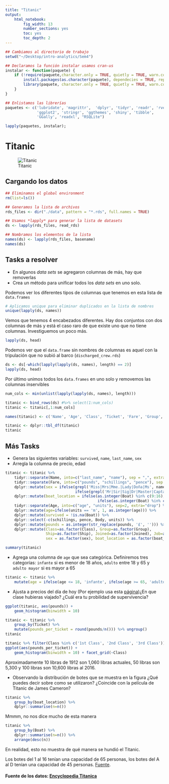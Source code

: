 ```yaml
---
title: "Titanic"
output: 
    html_notebook:
        fig_width: 13
        number_sections: yes
        toc: yes
        toc_depth: 2
---
```


```r
## Cambiamos al directorio de trabajo
setwd("~/Desktop/intro-analytics/Sem4")

## Declaramos la función instalar usamos cran-us
instalar <- function(paquete) {
    if (!require(paquete,character.only = TRUE, quietly = TRUE, warn.conflicts = FALSE)) {
        install.packages(as.character(paquete), dependecies = TRUE, repos = "http://cran.us.r-project.org")
        library(paquete, character.only = TRUE, quietly = TRUE, warn.conflicts = FALSE)
    }
}

## Enlistamos las librerías
paquetes <- c('lubridate', 'magrittr',  'dplyr', 'tidyr', 'readr', 'rvest', 
              'ggplot2', 'stringr', 'ggthemes', 'shiny', 'tibble',
              'GGally', 'readxl', "RSQLite")

lapply(paquetes, instalar);
```


# Titanic

![Titanic](figs/titanic.png)

## Cargando los datos

```r
## Eliminamos el global environment
rm(list=ls())

## Generamos la lista de archivos
rds_files <- dir("./data", pattern = "*.rds", full.names = TRUE)

## Usamos *lapply* para generar la lista de datasets
ds <- lapply(rds_files, read_rds)

## Nombramos los elementos de la lista
names(ds) <- lapply(rds_files, basename)
names(ds)
```

## Tasks a resolver

- En algunos *data sets* se agregaron columnas de más, hay que removerlas
- Crea un método para unificar todos los *data sets* en uno solo.

Podemos ver los diferentes tipos de columnas que tenemos en esta lista de `data.frames`

```r
# Aplicamos unique para eliminar duplicados en la lista de nombres
unique(lapply(ds, names))
```

Vemos que tenemos 4 encabezados diferentes. Hay dos conjuntos con dos columnas de más y está el caso
raro de que existe uno que no tiene columnas. Investiguemos un poco más.

```r
lapply(ds, head)
```

Podemos ver que el `data.frame` sin nombres de columnas es aquel con la tripulación que no subió al barco (`discharged_crew.rds`)


```r
ds <- ds[-which(lapply(lapply(ds, names), length) == 2)]
lapply(ds, head)
```

Por último unimos todos los `data.frames` en uno solo y removemos las columnas inservibles

```r
num_cols <- min(unlist(lapply(lapply(ds, names), length)))

titanic <- bind_rows(ds) #%>% select(1:num_cols) 
titanic <- titanic[,1:num_cols]

names(titanic) <- c('Name', 'Age', 'Class', 'Ticket', 'Fare', 'Group', 'Ship', 'Joined', 'Job', 'Boat', 'Body')
```

```r
titanic <- dplyr::tbl_df(titanic)
titanic
```


## Más Tasks 

- Genera las siguientes variables: `survived`, `name`, `last_name`, `sex`
- Arregla la columna de precio, edad


```r
titanic <- titanic %>% 
    tidyr::separate(Name, into=c("last_name", "name"), sep = ",", extra="drop") %>%
    tidyr::separate(Fare, into=c("pounds", "schillings", "pence"), sep = " ", extra="drop") %>%
    dplyr::mutate(sex = ifelse(grepl('Miss|Mrs|Mme.|Lady|Doña|Ms', name), 'F',  
                               ifelse(grepl('Mr|Sir|Sig|Dr|Master|Captain|Major|Rev.|Colonel|Fr|Don.', name), 'M', NA))) %>%
    dplyr::mutate(boat_location = ifelse(as.integer(Boat) %in% c(9:16), 'Popa', 
                                         ifelse(as.integer(Boat) %in% c(LETTERS[1:4], 1:8), 'Proa', NA))) %>%
    tidyr::separate(Age, into=c("age", "units"), sep=2, extra="drop") %>%
    dplyr::mutate(age=ifelse(units == 'm', 1, as.integer(age))) %>%  
    dplyr::mutate(survived = !is.na(Boat)) %>%
    dplyr::select(-c(schillings, pence, Body, units)) %>%
    dplyr::mutate(pounds = as.integer(str_replace(pounds, '£', ''))) %>%
    dplyr::mutate(Class=as.factor(Class), Group=as.factor(Group), 
                  Ship=as.factor(Ship), Joined=as.factor(Joined), Job=as.factor(Job), Boat=as.factor(Boat),
                  sex = as.factor(sex), boat_location = as.factor(boat_location))
```


```r
summary(titanic)
```

- Agrega una columna de `age` que sea categórica. Definiremos tres categorías: `infante` si es menor de 18 años, `adulto` entre 18 y 65 y `adulto mayor` si es mayor a 65

```r
titanic <- titanic %>%
    mutate(age = ifelse(age <= 18, 'infante', ifelse(age >= 65, 'adulto mayor', 'adulto')))
```


- Ajusta a precios del día de hoy (Por ejemplo usa esta [página](http://inflation.stephenmorley.org/))¿En que clase hubieras viajado? ¿Cuál era tu probilidad de supervivencia?


```r
ggplot(titanic, aes(pounds)) + 
    geom_histogram(binwidth = 10) 
```

```r
titanic <- titanic %>% 
    group_by(Ticket) %>% 
    mutate(pounds_per_ticket = round(pounds/n())) %>% ungroup()
titanic
```

```r
titanic %>% filter(Class %in% c('1st Class', '2nd Class', '3rd Class')) %>%
ggplot(aes(pounds_per_ticket)) + 
    geom_histogram(binwidth = 10) + facet_grid(~Class)
```

Aproximadamente 10 libras de 1912 son 1,060 libras actuales, 50 libras son 5,300 y 100 libras son 10,600 libras al 2016.

- Observando la distribución de botes que se muestra en la figura ¿Qué puedes decir sobre como se utilizaron?
  ¿Coincide con la película de Titanic de James Cameron?

```r
titanic %>% 
    group_by(boat_location) %>% 
    dplyr::summarise(n=n())
```

Mmmm, no nos dice mucho de esta manera

```r
titanic %>%
    group_by(Boat) %>%
    dplyr::summarise(n=n()) %>%
    arrange(desc(n))
```

En realidad, esto no muestra de qué manera se hundió el Titanic.

Los botes del 1 al 16 tenían una capacidad de 65 personas, los botes del A al D tenían una capacidad de 45 personas. [Fuente](https://en.wikipedia.org/wiki/RMS_Titanic).

#### Fuente de los datos: [Encyclopedia Titanica](https://www.encyclopedia-titanica.org/titanic-passenger-list/)



